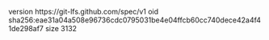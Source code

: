 version https://git-lfs.github.com/spec/v1
oid sha256:eae31a04a508e96736cdc0795031be4e04ffcb60cc740dece42a4f41de298af7
size 3132
